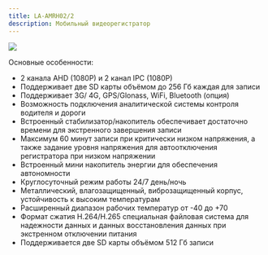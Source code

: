 ```yaml
---
title: LA-AMRH02/2
description: Мобильный видеорегистратор
---
```


![](/img/img20-cutout.png)

Основные особенности:

* 2 канала AHD (1080P) и 2 канал IPC (1080P)
*  Поддерживает две SD карты объёмом до 256 Гб каждая для записи
* Поддерживает 3G/ 4G, GPS/Glonass, WiFi, Bluetooth (опция)
* Возможность подключения аналитической системы контроля водителя и дороги
* Встроенный стабилизатор/накопитель обеспечивает достаточно времени для экстренного завершения записи
* Максимум 60 минут записи при критически низком напряжения, а также задание уровня напряжения для автоотключения регистратора при низком напряжении
* Встроенный мини накопитель энергии для обеспечения автономности
*  Круглосуточный режим работы 24/7 день/ночь
*  Металлический, влагозащищенный, виброзащищенный корпус, устойчивость к высоким температурам
*  Расширенный диапазон рабочих температур от -40 до +70
*  Формат сжатия H.264/H.265 специальная файловая система для надежности данных и данных восстановления данных при экстренном отключении питания
* Поддерживается две SD карты объёмом 512 Гб записи

